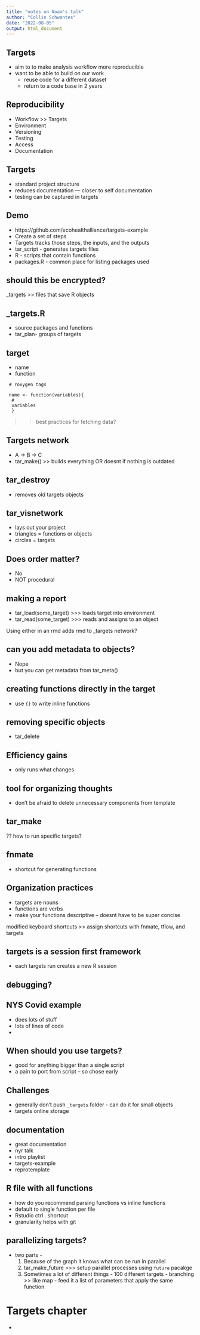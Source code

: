 ```yaml
---
title: "notes on Noam's talk"
author: "Collin Schwantes"
date: "2022-08-05"
output: html_document
---
```


## Targets 

- aim to to make analysis workflow more reproducible
- want to be able to build on our work
  - reuse code for a different dataset
  - return to a code base in 2 years 

##  Reproducibility 

- Workflow >> Targets
- Environment
- Versioning
- Testing
- Access 
- Documentation

## Targets
- standard project structure
- reduces documentation --- closer to self documentation
- testing can be captured in targets 

## Demo 
- https://github.com/ecohealthalliance/targets-example
- Create a set of steps
- Targets tracks those steps, the inputs, and the outputs
- tar_script - generates targets files
- R - scripts that contain functions
- packages.R - common place for listing packages used

## should this be encrypted?
_targets >> files that save R objects

## _targets.R  
- source packages and functions
- tar_plan- groups of targets 

## target
- name
- function
```
 # roxygen tags
 
 name <- function(variables){
  #
  variables
  }
```

>> best practices for fetching data?

## Targets network
- A -> B -> C
- tar_make() >> builds everything OR doesnt if nothing is outdated

## tar_destroy
- removes old targets objects

## tar_visnetwork
- lays out your project
- triangles = functions or objects
- circles = targets

## Does order matter?
- No
- NOT procedural 

## making a report
- tar_load(some_target) >>> loads target into environment
- tar_read(some_target) >>> reads and assigns to an object

Using either in an rmd adds rmd to _targets network? 

## can you add metadata to objects?
- Nope
- but you can get metadata from tar_meta()

## creating functions directly in the target

- use `{}` to write inline functions

## removing specific objects
- tar_delete

## Efficiency gains
- only runs what changes

## tool for organizing thoughts
- don't be afraid to delete unnecessary components from template

## tar_make 
?? how to run specific targets?

## fnmate
- shortcut for generating functions

## Organization practices

- targets are nouns
- functions are verbs 
- make your functions descriptive -- doesnt have to be super concise

modified keyboard shortcuts >> assign shortcuts with fnmate, tflow, and targets


## targets is a session first framework
- each targets run creates a new R session

## debugging?

## NYS Covid example
- does lots of stuff
- lots of lines of code
- 

## When should you use targets?
- good for anything bigger than a single script
- a pain to port from script -- so chose early

## Challenges
- generally don't push `_targets` folder - can do it for small objects
- targets online storage

## documentation
- great documentation
- nyr talk
- intro playlist
- targets-example
- reprotemplate

## R file with all functions
- how do you recommend parsing functions vs inline functions
- default to single function per file 
- Rstudio ctrl . shortcut
- granularity helps with git


## parallelizing targets?
- two parts - 
  1. Because of the graph it knows what can be run in parallel
  2. tar_make_future >>> setup parallel processes using `future` pacakge
  3. Sometimes a lot of different things - 100 different targets -
  branching >> like map - feed it a list of parameters that apply the same function


# Targets chapter









- 





